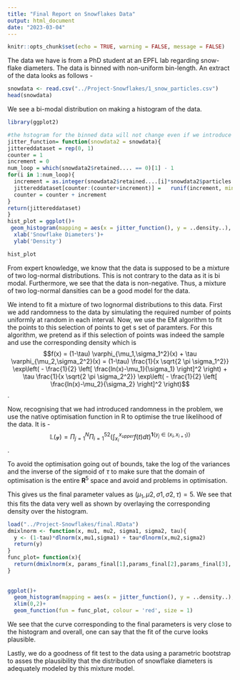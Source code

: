 ```yaml
---
title: "Final Report on Snowflakes Data"
output: html_document
date: "2023-03-04"
---
```


```r
knitr::opts_chunk$set(echo = TRUE, warning = FALSE, message = FALSE) 
```
The data we have is from a PhD student at an EPFL lab regarding snow-flake diameters. The data is binned with non-uniform bin-length. An extract of the data looks as follows - 


```r
snowdata <- read.csv("../Project-Snowflakes/1_snow_particles.csv")
head(snowdata)
```


We see a bi-modal distribution on making a histogram of the data.


```r
library(ggplot2)

#the hstogram for the binned data will not change even if we introduce the randomness as long as we use the same breakpoints. Thus, we do a histogram of this jittered data which is identical to the histogram we want.
jitter_function= function(snowdata2 = snowdata){
jittereddataset = rep(0, 1)
counter = 1
increment = 0
num_loop = which(snowdata2$retained.... == 0)[1] - 1
for(i in 1:num_loop){
  increment = as.integer(snowdata2$retained....[i]*snowdata2$particles.detected[i]/100)
  jittereddataset[counter:(counter+increment)] =   runif(increment, min = snowdata2$startpoint[i], max = snowdata2$endpoint[i])
  counter = counter + increment
}
return(jittereddataset)
}
hist_plot = ggplot()+
 geom_histogram(mapping = aes(x = jitter_function(), y = ..density..), breaks = c(snowdata$endpoint[1:47], 0))+
  xlab('Snowflake Diameters')+
  ylab('Density') 
```





```r
hist_plot
```

From expert knowledge, we know that the data is supposed to be a mixture of two log-normal distributions. This is  not contrary to the data as it is bi modal. Furthermore, we see that the data is non-negative. Thus, a mixture of two log-normal dansities can be a good model for the data.

We intend to fit a mixture of two lognormal distributions to this data. First we add randomness to the data by simulating the required number of points uniformly at random in each interval. Now, we use the EM algorithm to fit the points to this selection of points to get s set of paramters. For this algorithm, we pretend as if this selection of points was indeed the sample and use the corresponding density which is $$f(x) = 
(1-\tau) \varphi_{\mu_1,\sigma_1^2}(x) + \tau \varphi_{\mu_2,\sigma_2^2}(x) =
(1-\tau) \frac{1}{x \sqrt{2 \pi \sigma_1^2}} \exp\left( - \frac{1}{2} \left[ \frac{ln(x)-\mu_1}{\sigma_1} \right]^2 \right) + 
\tau \frac{1}{x \sqrt{2 \pi \sigma_2^2}} \exp\left( - \frac{1}{2} \left[ \frac{ln(x)-\mu_2}{\sigma_2} \right]^2 \right)$$.

Now, recognising that we had introduced randomness in the problem, we use the native optimisation function in R to optimise the true likelihood of the data. It is -
$$\mathbb{L}(\mathcal{y}) = \Pi_{j=1}^{N} \Pi_{i=1}^{52} ( \int_{x_{i}}^{x_{upper}} f(t) dt) ^{\mathbf{1}\{ y_j \in (x_i, x_{i+1}) \}}  $$. 

To avoid the optimisation going out of bounds, take the log of the variances and the inverse of the sigmoid of $\tau$ to make sure that the domain of optimisation is the entire $\mathbf{R}^5$ space and avoid and problems in optimisation.

This gives us the final parameter values as $(\mu_1 , \mu2 , \sigma1 , \sigma2,\tau) = 5$. We see that this fits the data very well as shown by overlaying the corresponding density over the histogram. 

```r
load("../Project-Snowflakes/final.RData")
dmixlnorm <- function(x, mu1, mu2, sigma1, sigma2, tau){
  y <- (1-tau)*dlnorm(x,mu1,sigma1) + tau*dlnorm(x,mu2,sigma2)
  return(y)
}
func_plot= function(x){
  return(dmixlnorm(x, params_final[1],params_final[2],params_final[3], params_final[4], params_final[5]))
}
  
  
ggplot()+
  geom_histogram(mapping = aes(x = jitter_function(), y = ..density..), breaks = c(snowdata$endpoint[1:47], 0))+
  xlim(0,2)+
  geom_function(fun = func_plot, colour = 'red', size = 1)
```


We see that the curve corresponding to the final parameters is very close to the histogram and overall, one can say that the fit of the curve looks plausible.

Lastly, we do a goodness of fit test to the data using a parametric bootstrap to asses the plausibility that the distribution of snowflake diameters is adequately modeled by this mixture model.



